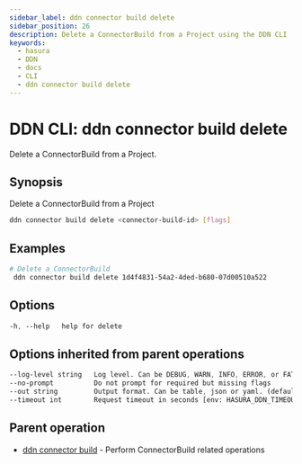 ```yaml
---
sidebar_label: ddn connector build delete
sidebar_position: 26
description: Delete a ConnectorBuild from a Project using the DDN CLI
keywords:
  - hasura
  - DDN
  - docs
  - CLI
  - ddn connector build delete
---
```


# DDN CLI: ddn connector build delete

Delete a ConnectorBuild from a Project.

## Synopsis

Delete a ConnectorBuild from a Project

```bash
ddn connector build delete <connector-build-id> [flags]
```

## Examples

```bash
# Delete a ConnectorBuild
 ddn connector build delete 1d4f4831-54a2-4ded-b680-07d00510a522
```

## Options

```sass
-h, --help   help for delete
```

## Options inherited from parent operations

```sass
--log-level string   Log level. Can be DEBUG, WARN, INFO, ERROR, or FATAL. (default "INFO")
--no-prompt          Do not prompt for required but missing flags
--out string         Output format. Can be table, json or yaml. (default "table")
--timeout int        Request timeout in seconds [env: HASURA_DDN_TIMEOUT] (default 100)
```

## Parent operation

- [ddn connector build](/cli/commands/ddn_connector_build) - Perform ConnectorBuild related operations
